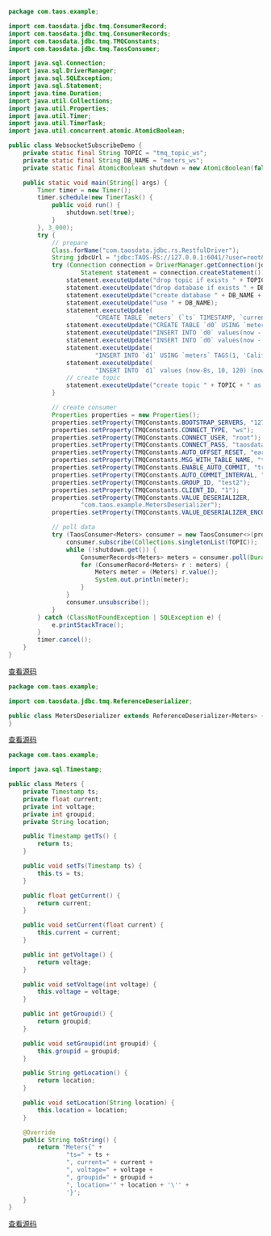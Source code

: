 ```java
package com.taos.example;

import com.taosdata.jdbc.tmq.ConsumerRecord;
import com.taosdata.jdbc.tmq.ConsumerRecords;
import com.taosdata.jdbc.tmq.TMQConstants;
import com.taosdata.jdbc.tmq.TaosConsumer;

import java.sql.Connection;
import java.sql.DriverManager;
import java.sql.SQLException;
import java.sql.Statement;
import java.time.Duration;
import java.util.Collections;
import java.util.Properties;
import java.util.Timer;
import java.util.TimerTask;
import java.util.concurrent.atomic.AtomicBoolean;

public class WebsocketSubscribeDemo {
    private static final String TOPIC = "tmq_topic_ws";
    private static final String DB_NAME = "meters_ws";
    private static final AtomicBoolean shutdown = new AtomicBoolean(false);

    public static void main(String[] args) {
        Timer timer = new Timer();
        timer.schedule(new TimerTask() {
            public void run() {
                shutdown.set(true);
            }
        }, 3_000);
        try {
            // prepare
            Class.forName("com.taosdata.jdbc.rs.RestfulDriver");
            String jdbcUrl = "jdbc:TAOS-RS://127.0.0.1:6041/?user=root&password=taosdata&batchfetch=true";
            try (Connection connection = DriverManager.getConnection(jdbcUrl);
                    Statement statement = connection.createStatement()) {
                statement.executeUpdate("drop topic if exists " + TOPIC);
                statement.executeUpdate("drop database if exists " + DB_NAME);
                statement.executeUpdate("create database " + DB_NAME + " wal_retention_period 3600");
                statement.executeUpdate("use " + DB_NAME);
                statement.executeUpdate(
                        "CREATE TABLE `meters` (`ts` TIMESTAMP, `current` FLOAT, `voltage` INT) TAGS (`groupid` INT, `location` BINARY(24))");
                statement.executeUpdate("CREATE TABLE `d0` USING `meters` TAGS(0, 'California.LosAngles')");
                statement.executeUpdate("INSERT INTO `d0` values(now - 10s, 0.32, 116)");
                statement.executeUpdate("INSERT INTO `d0` values(now - 8s, NULL, NULL)");
                statement.executeUpdate(
                        "INSERT INTO `d1` USING `meters` TAGS(1, 'California.SanFrancisco') values(now - 9s, 10.1, 119)");
                statement.executeUpdate(
                        "INSERT INTO `d1` values (now-8s, 10, 120) (now - 6s, 10, 119) (now - 4s, 11.2, 118)");
                // create topic
                statement.executeUpdate("create topic " + TOPIC + " as select * from meters");
            }

            // create consumer
            Properties properties = new Properties();
            properties.setProperty(TMQConstants.BOOTSTRAP_SERVERS, "127.0.0.1:6041");
            properties.setProperty(TMQConstants.CONNECT_TYPE, "ws");
            properties.setProperty(TMQConstants.CONNECT_USER, "root");
            properties.setProperty(TMQConstants.CONNECT_PASS, "taosdata");
            properties.setProperty(TMQConstants.AUTO_OFFSET_RESET, "earliest");
            properties.setProperty(TMQConstants.MSG_WITH_TABLE_NAME, "true");
            properties.setProperty(TMQConstants.ENABLE_AUTO_COMMIT, "true");
            properties.setProperty(TMQConstants.AUTO_COMMIT_INTERVAL, "1000");
            properties.setProperty(TMQConstants.GROUP_ID, "test2");
            properties.setProperty(TMQConstants.CLIENT_ID, "1");
            properties.setProperty(TMQConstants.VALUE_DESERIALIZER,
                    "com.taos.example.MetersDeserializer");
            properties.setProperty(TMQConstants.VALUE_DESERIALIZER_ENCODING, "UTF-8");

            // poll data
            try (TaosConsumer<Meters> consumer = new TaosConsumer<>(properties)) {
                consumer.subscribe(Collections.singletonList(TOPIC));
                while (!shutdown.get()) {
                    ConsumerRecords<Meters> meters = consumer.poll(Duration.ofMillis(100));
                    for (ConsumerRecord<Meters> r : meters) {
                        Meters meter = (Meters) r.value();
                        System.out.println(meter);
                    }
                }
                consumer.unsubscribe();
            }
        } catch (ClassNotFoundException | SQLException e) {
            e.printStackTrace();
        }
        timer.cancel();
    }
}

```

[查看源码](https://github.com/taosdata/TDengine/blob/main/docs/examples/java/src/main/java/com/taos/example/WebsocketSubscribeDemo.java)
```java
package com.taos.example;

import com.taosdata.jdbc.tmq.ReferenceDeserializer;

public class MetersDeserializer extends ReferenceDeserializer<Meters> {
}
```

[查看源码](https://github.com/taosdata/TDengine/blob/main/docs/examples/java/src/main/java/com/taos/example/MetersDeserializer.java)
```java
package com.taos.example;

import java.sql.Timestamp;

public class Meters {
    private Timestamp ts;
    private float current;
    private int voltage;
    private int groupid;
    private String location;

    public Timestamp getTs() {
        return ts;
    }

    public void setTs(Timestamp ts) {
        this.ts = ts;
    }

    public float getCurrent() {
        return current;
    }

    public void setCurrent(float current) {
        this.current = current;
    }

    public int getVoltage() {
        return voltage;
    }

    public void setVoltage(int voltage) {
        this.voltage = voltage;
    }

    public int getGroupid() {
        return groupid;
    }

    public void setGroupid(int groupid) {
        this.groupid = groupid;
    }

    public String getLocation() {
        return location;
    }

    public void setLocation(String location) {
        this.location = location;
    }

    @Override
    public String toString() {
        return "Meters{" +
                "ts=" + ts +
                ", current=" + current +
                ", voltage=" + voltage +
                ", groupid=" + groupid +
                ", location='" + location + '\'' +
                '}';
    }
}

```

[查看源码](https://github.com/taosdata/TDengine/blob/main/docs/examples/java/src/main/java/com/taos/example/Meters.java)